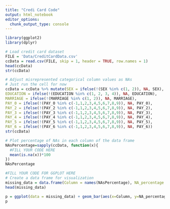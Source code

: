 ---
title: "Credi Card Code"
output: html_notebook
editor_options: 
  chunk_output_type: console
---

```{r}
library(ggplot2)
library(dplyr)
```

```{r}
# Load credit card dataset
FILE = 'Data/CreditCardData.csv'
ccData = read.csv(FILE, skip = 1, header = TRUE, row.names = 1)
head(ccData)
str(ccData)
```

```{r}
# Adjust misrepresented categorical column values as NAs
# Just run the cell for now
ccData = ccData %>% mutate(SEX = ifelse(!(SEX %in% c(1, 2)), NA, SEX),
EDUCATION = ifelse(!(EDUCATION %in% c(1, 2, 3, 4)), NA, EDUCATION),
MARRIAGE = ifelse(!(MARRIAGE %in% c(1, 2)), NA, MARRIAGE),
PAY_0 = ifelse(!(PAY_0 %in% c(-1,1,2,3,4,5,6,7,8,9)), NA, PAY_0),
PAY_2 = ifelse(!(PAY_2 %in% c(-1,1,2,3,4,5,6,7,8,9)), NA, PAY_2),
PAY_3 = ifelse(!(PAY_3 %in% c(-1,1,2,3,4,5,6,7,8,9)), NA, PAY_3),
PAY_4 = ifelse(!(PAY_4 %in% c(-1,1,2,3,4,5,6,7,8,9)), NA, PAY_4),
PAY_5 = ifelse(!(PAY_5 %in% c(-1,1,2,3,4,5,6,7,8,9)), NA, PAY_5),
PAY_6 = ifelse(!(PAY_6 %in% c(-1,1,2,3,4,5,6,7,8,9)), NA, PAY_6))
str(ccData)
```

```{r}
# Plot percentage of NAs in each column of the data frame
NAsPercentage=sapply(ccData, function(x){
  #FILL YOUR CODE HERE
  mean(is.na(x))*100
})
NAsPercentage
```

```{r}
#FILL YOUR CODE FOR GGPLOT HERE
# Create a data frame for visualization
missing_data = data.frame(Column = names(NAsPercentage), NA_percentage = NAsPercentage)
head(missing_data)

```

```{r}
p = ggplot(data = missing_data) + geom_bar(aes(x=Column, y=NA_percentage), stat = "identity", color='violet')
p
```






